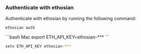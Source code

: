 ### Authenticate with ethosian

Authenticate with ethosian by running the following command:

```shell
ethosian auth
```

<CodeGroup>
```bash Mac
export ETH_API_KEY=ethosian-***
```

```bash Windows
setx ETH_API_KEY ethosian-***
```
</CodeGroup>
